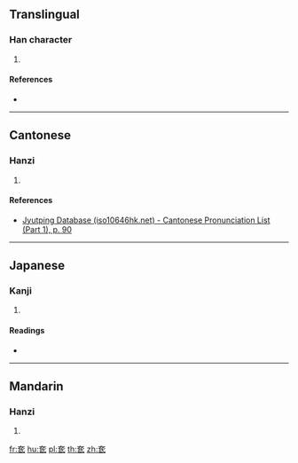 {{character info/new}}
==Translingual==

===Han character===
{{Han char|rn=37|rad=大|as=05|sn=8|four=|canj=KHPM,KHVI,XKHPM,XKHVI|ids=⿱大氐}}

# {{defn|Han|sort=大05}}

====References====
* {{Han ref|kx=0250.200|dkj=05880|dj=0510.070|hdz=10535.080|uh=5943|ud=22851}}

----

==Cantonese==

===Hanzi===
{{yue-hanzi|jyut=[[dai1]]|y=dai1}}

# {{defn|lang=yue|sort=大05}}

====References====
* [http://www.iso10646hk.net/jp/document/download.jsp Jyutping Database (iso10646hk.net) - Cantonese Pronunciation List (Part 1), p. 90]

----

==Japanese==

===Kanji===
{{ja-kanji|grade=|rs=大05}}

# {{defn|lang=ja|sort=大05}}

====Readings====
* {{ja-readings|on=[[てい]] (tei), [[たい]] (tai)|kun=[[おおきい]] (ookii)}}

----

==Mandarin==

===Hanzi===
{{cmn-hanzi|pin=[[dì]] ([[di4]])|wg=ti<sup>4</sup>}}

# {{defn|lang=cmn|sort=大05}}

[[fr:奃]]
[[hu:奃]]
[[pl:奃]]
[[th:奃]]
[[zh:奃]]